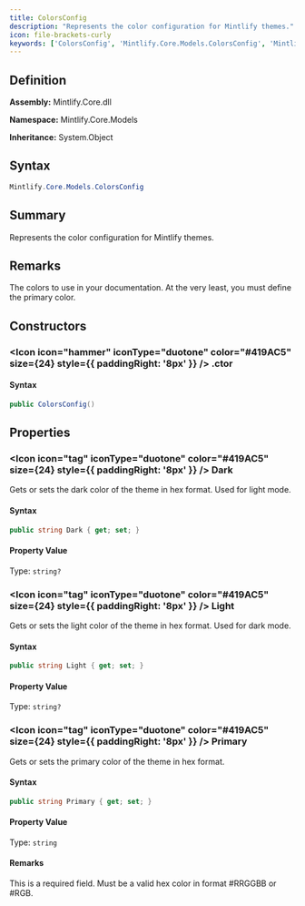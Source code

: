 ```yaml
---
title: ColorsConfig
description: "Represents the color configuration for Mintlify themes."
icon: file-brackets-curly
keywords: ['ColorsConfig', 'Mintlify.Core.Models.ColorsConfig', 'Mintlify.Core.Models', 'class', 'System.Object']
---
```


## Definition

**Assembly:** Mintlify.Core.dll

**Namespace:** Mintlify.Core.Models

**Inheritance:** System.Object

## Syntax

```csharp
Mintlify.Core.Models.ColorsConfig
```

## Summary

Represents the color configuration for Mintlify themes.

## Remarks

The colors to use in your documentation. At the very least, you must define the primary color.

## Constructors

### <Icon icon="hammer" iconType="duotone" color="#419AC5" size={24} style={{ paddingRight: '8px' }} />  .ctor

#### Syntax

```csharp
public ColorsConfig()
```

## Properties

### <Icon icon="tag" iconType="duotone" color="#419AC5" size={24} style={{ paddingRight: '8px' }} />  Dark

Gets or sets the dark color of the theme in hex format. Used for light mode.

#### Syntax

```csharp
public string Dark { get; set; }
```

#### Property Value

Type: `string?`

### <Icon icon="tag" iconType="duotone" color="#419AC5" size={24} style={{ paddingRight: '8px' }} />  Light

Gets or sets the light color of the theme in hex format. Used for dark mode.

#### Syntax

```csharp
public string Light { get; set; }
```

#### Property Value

Type: `string?`

### <Icon icon="tag" iconType="duotone" color="#419AC5" size={24} style={{ paddingRight: '8px' }} />  Primary

Gets or sets the primary color of the theme in hex format.

#### Syntax

```csharp
public string Primary { get; set; }
```

#### Property Value

Type: `string`

#### Remarks

This is a required field. Must be a valid hex color in format #RRGGBB or #RGB.

